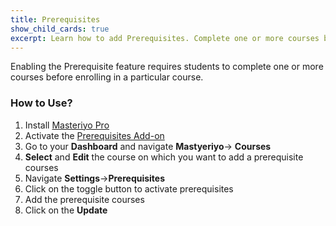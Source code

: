 ```yaml
---
title: Prerequisites
show_child_cards: true
excerpt: Learn how to add Prerequisites. Complete one or more courses before enrolling in a particular course..
---
```


Enabling the Prerequisite feature requires students to complete one or more courses before enrolling in a particular course.


### How to Use?


1. Install [Masteriyo Pro](https://docs.masteriyo.com/getting-started/installation#installing-masteriyo-lms-pro-version)
2. Activate the [Prerequisites Add-on](https://docs.masteriyo.com/premium-addons/install-masteriyo-premium-addons)
3. Go to your  **Dashboard** and navigate **Mastyeriyo**-> **Courses**
4. **Select** and **Edit** the course on which you want to add a prerequisite courses
5. Navigate **Settings**->**Prerequisites**
6. Click on the toggle button to activate prerequisites
7. Add the prerequisite courses
8. Click on the **Update** 
